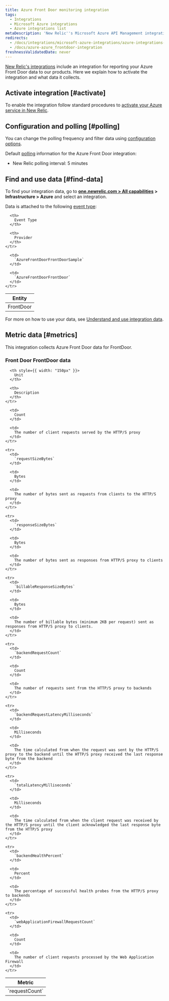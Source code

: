 ```yaml
---
title: Azure Front Door monitoring integration
tags:
  - Integrations
  - Microsoft Azure integrations
  - Azure integrations list
metaDescription: 'New Relic''s Microsoft Azure API Management integration: how to install it, configure it, and understand the data it reports.'
redirects:
  - /docs/integrations/microsoft-azure-integrations/azure-integrations-list/azure-front-door-monitoring-integration
  - /docs/azure-azure_frontdoor-integration
freshnessValidatedDate: never
---
```


[New Relic's integrations](/docs/infrastructure/integrations-getting-started/getting-started/introduction-infrastructure-integrations) include an integration for reporting your Azure Front Door data to our products. Here we explain how to activate the integration and what data it collects.

## Activate integration [#activate]

To enable the integration follow standard procedures to [activate your Azure service in New Relic](/docs/infrastructure/microsoft-azure-integrations/getting-started/activate-azure-integrations).

## Configuration and polling [#polling]

You can change the polling frequency and filter data using [configuration options](/docs/integrations/new-relic-integrations/getting-started/configure-polling-frequency-data-collection-cloud-integrations).

Default [polling](/docs/infrastructure/microsoft-azure-integrations/getting-started/azure-integration-polling) information for the Azure Front Door integration:

* New Relic polling interval: 5 minutes

## Find and use data [#find-data]

To find your integration data, go to <DNT>**[one.newrelic.com > All capabilities](https://one.newrelic.com/all-capabilities) > Infrastructure > Azure**</DNT> and select an integration.

Data is attached to the following [event type](/docs/data-apis/understand-data/new-relic-data-types/#event-data):

<table>
  <thead>
    <tr>
      <th>
        Entity
      </th>

      <th>
        Event Type
      </th>

      <th>
        Provider
      </th>
    </tr>
  </thead>

  <tbody>
    <tr>
      <td>
        FrontDoor
      </td>

      <td>
        `AzureFrontDoorFrontDoorSample`
      </td>

      <td>
        `AzureFrontDoorFrontDoor`
      </td>
    </tr>
  </tbody>
</table>

For more on how to use your data, see [Understand and use integration data](/docs/infrastructure/integrations/find-use-infrastructure-integration-data).

## Metric data [#metrics]

This integration collects Azure Front Door data for FrontDoor.

### Front Door FrontDoor data

<table>
  <thead>
    <tr>
      <th style={{ width: "275px" }}>
        Metric
      </th>

      <th style={{ width: "150px" }}>
        Unit
      </th>

      <th>
        Description
      </th>
    </tr>
  </thead>

  <tbody>
    <tr>
      <td>
        `requestCount`
      </td>

      <td>
        Count
      </td>

      <td>
        The number of client requests served by the HTTP/S proxy
      </td>
    </tr>

    <tr>
      <td>
        `requestSizeBytes`
      </td>

      <td>
        Bytes
      </td>

      <td>
        The number of bytes sent as requests from clients to the HTTP/S proxy
      </td>
    </tr>

    <tr>
      <td>
        `responseSizeBytes`
      </td>

      <td>
        Bytes
      </td>

      <td>
        The number of bytes sent as responses from HTTP/S proxy to clients
      </td>
    </tr>

    <tr>
      <td>
        `billableResponseSizeBytes`
      </td>

      <td>
        Bytes
      </td>

      <td>
        The number of billable bytes (minimum 2KB per request) sent as responses from HTTP/S proxy to clients.
      </td>
    </tr>

    <tr>
      <td>
        `backendRequestCount`
      </td>

      <td>
        Count
      </td>

      <td>
        The number of requests sent from the HTTP/S proxy to backends
      </td>
    </tr>

    <tr>
      <td>
        `backendRequestLatencyMilliseconds`
      </td>

      <td>
        Milliseconds
      </td>

      <td>
        The time calculated from when the request was sent by the HTTP/S proxy to the backend until the HTTP/S proxy received the last response byte from the backend
      </td>
    </tr>

    <tr>
      <td>
        `totalLatencyMilliseconds`
      </td>

      <td>
        Milliseconds
      </td>

      <td>
        The time calculated from when the client request was received by the HTTP/S proxy until the client acknowledged the last response byte from the HTTP/S proxy
      </td>
    </tr>

    <tr>
      <td>
        `backendHealthPercent`
      </td>

      <td>
        Percent
      </td>

      <td>
        The percentage of successful health probes from the HTTP/S proxy to backends
      </td>
    </tr>

    <tr>
      <td>
        `webApplicationFirewallRequestCount`
      </td>

      <td>
        Count
      </td>

      <td>
        The number of client requests processed by the Web Application Firewall
      </td>
    </tr>
  </tbody>
</table>
